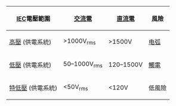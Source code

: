 {| class="wikitable" style="float:right; margin: 0 0 0.5em 1em;"
![[国际电工委员会|IEC]]電壓範圍 || [[交流電]] || [[直流電]] || 風險
|-
|[[高壓電|高壓]] (供電系統)|| >1000V<sub>rms</sub> || >1500V || [[电弧]]
|-
|[[低壓電|低壓]] (供電系統)|| 50–1000V<sub>rms</sub> || 120–1500V || [[觸電]]
|-
|[[特低壓電|特低壓]] (供電系統)|| <50V<sub>rms</sub> || <120V || 低風險
|}
